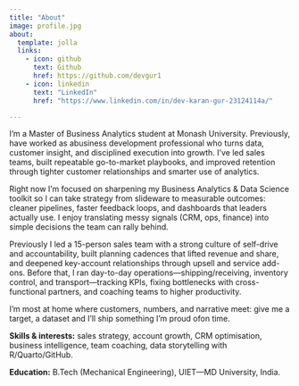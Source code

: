 ```yaml
---
title: "About"
image: profile.jpg
about:
  template: jolla
  links:
    - icon: github
      text: Github
      href: https://github.com/devgur1
    - icon: linkedin
      text: "LinkedIn"
      href: "https://www.linkedin.com/in/dev-karan-gur-23124114a/"

---
```


I’m a Master of Business Analytics student at Monash University. Previously, have worked as abusiness development professional who turns data, customer insight, and disciplined execution into growth. I’ve led sales teams, built repeatable go-to-market playbooks, and improved retention through tighter customer relationships and smarter use of analytics.

Right now I’m focused on sharpening my Business Analytics & Data Science toolkit so I can take strategy from slideware to measurable outcomes: cleaner pipelines, faster feedback loops, and dashboards that leaders actually use. I enjoy translating messy signals (CRM, ops, finance) into simple decisions the team can rally behind.

Previously I led a 15-person sales team with a strong culture of self-drive and accountability, built planning cadences that lifted revenue and share, and deepened key-account relationships through upsell and service add-ons. Before that, I ran day-to-day operations—shipping/receiving, inventory control, and transport—tracking KPIs, fixing bottlenecks with cross-functional partners, and coaching teams to higher productivity.

I’m most at home where customers, numbers, and narrative meet: give me a target, a dataset and I’ll ship something I'm proud ofon time.

**Skills & interests:** sales strategy, account growth, CRM optimisation, business intelligence, team coaching, data storytelling with R/Quarto/GitHub.

**Education:** B.Tech (Mechanical Engineering), UIET—MD University, India.
